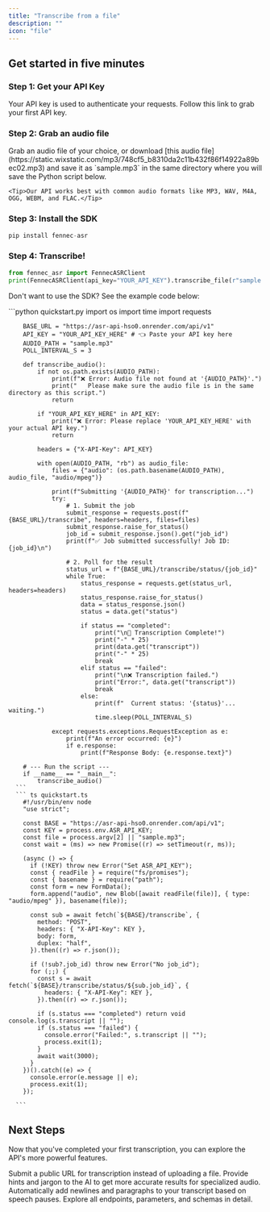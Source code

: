 ```yaml
---
title: "Transcribe from a file"
description: ""
icon: "file"
---
```


## Get started in five minutes

### Step 1: Get your API Key

Your API key is used to authenticate your requests. Follow this link to grab your first API key.

### Step 2: Grab an audio file

<AccordionGroup>
  <Accordion icon="file-audio" title="1. Prepare your audio file">
    Grab an audio file of your choice, or download [this audio file](https://static.wixstatic.com/mp3/748cf5_b8310da2c11b432f86f14922a89bec02.mp3)
 and save it as `sample.mp3` in the same directory where you will save the Python script below.

    <Tip>Our API works best with common audio formats like MP3, WAV, M4A, OGG, WEBM, and FLAC.</Tip>
  </Accordion>
</AccordionGroup>

### Step 3: Install the SDK

```python
pip install fennec-asr
```

### Step 4: Transcribe!

```python
from fennec_asr import FennecASRClient
print(FennecASRClient(api_key="YOUR_API_KEY").transcribe_file(r"sample.mp3"))
```
Don't want to use the SDK? See the example code below:

<AccordionGroup>

  <Accordion icon="language" title="Example Code">
    <CodeGroup dropdown>
      ```python quickstart.py
        import os
        import time
        import requests

        BASE_URL = "https://asr-api-hso0.onrender.com/api/v1"
        API_KEY = "YOUR_API_KEY_HERE" # 👈 Paste your API key here
        AUDIO_PATH = "sample.mp3"
        POLL_INTERVAL_S = 3

        def transcribe_audio():
            if not os.path.exists(AUDIO_PATH):
                print(f"❌ Error: Audio file not found at '{AUDIO_PATH}'.")
                print("   Please make sure the audio file is in the same directory as this script.")
                return

            if "YOUR_API_KEY_HERE" in API_KEY:
                print("❌ Error: Please replace 'YOUR_API_KEY_HERE' with your actual API key.")
                return

            headers = {"X-API-Key": API_KEY}

            with open(AUDIO_PATH, "rb") as audio_file:
                files = {"audio": (os.path.basename(AUDIO_PATH), audio_file, "audio/mpeg")}

                print(f"Submitting '{AUDIO_PATH}' for transcription...")
                try:
                    # 1. Submit the job
                    submit_response = requests.post(f"{BASE_URL}/transcribe", headers=headers, files=files)
                    submit_response.raise_for_status()
                    job_id = submit_response.json().get("job_id")
                    print(f"✅ Job submitted successfully! Job ID: {job_id}\n")

                    # 2. Poll for the result
                    status_url = f"{BASE_URL}/transcribe/status/{job_id}"
                    while True:
                        status_response = requests.get(status_url, headers=headers)
                        status_response.raise_for_status()
                        data = status_response.json()
                        status = data.get("status")

                        if status == "completed":
                            print("\n🎉 Transcription Complete!")
                            print("-" * 25)
                            print(data.get("transcript"))
                            print("-" * 25)
                            break
                        elif status == "failed":
                            print("\n❌ Transcription failed.")
                            print("Error:", data.get("transcript"))
                            break
                        else:
                            print(f"  Current status: '{status}'... waiting.")
                            time.sleep(POLL_INTERVAL_S)

                except requests.exceptions.RequestException as e:
                    print(f"An error occurred: {e}")
                    if e.response:
                        print(f"Response Body: {e.response.text}")

        # --- Run the script ---
        if __name__ == "__main__":
            transcribe_audio()
      ```
      ``` ts quickstart.ts
        #!/usr/bin/env node
        "use strict";

        const BASE = "https://asr-api-hso0.onrender.com/api/v1";
        const KEY = process.env.ASR_API_KEY;
        const file = process.argv[2] || "sample.mp3";
        const wait = (ms) => new Promise((r) => setTimeout(r, ms));

        (async () => {
          if (!KEY) throw new Error("Set ASR_API_KEY");
          const { readFile } = require("fs/promises");
          const { basename } = require("path");
          const form = new FormData();
          form.append("audio", new Blob([await readFile(file)], { type: "audio/mpeg" }), basename(file));

          const sub = await fetch(`${BASE}/transcribe`, {
            method: "POST",
            headers: { "X-API-Key": KEY },
            body: form,
            duplex: "half",
          }).then((r) => r.json());

          if (!sub?.job_id) throw new Error("No job_id");
          for (;;) {
            const s = await fetch(`${BASE}/transcribe/status/${sub.job_id}`, {
              headers: { "X-API-Key": KEY },
            }).then((r) => r.json());

            if (s.status === "completed") return void console.log(s.transcript || "");
            if (s.status === "failed") {
              console.error("Failed:", s.transcript || "");
              process.exit(1);
            }
            await wait(3000);
          }
        })().catch((e) => {
          console.error(e.message || e);
          process.exit(1);
        });

      ```
   </CodeGroup>
  </Accordion>
</AccordionGroup>

## Next Steps

Now that you've completed your first transcription, you can explore the API's more powerful features.

<CardGroup cols={2}>

<Card title="Transcribe from a URL" icon="link" href="/transcribe-from-a-url">
  Submit a public URL for transcription instead of uploading a file.
</Card>

<Card title="Improve Accuracy with Context" icon="brain-circuit" href="/essentials/contextual-correction">
  Provide hints and jargon to the AI to get more accurate results for specialized audio.
</Card>

<Card title="Automatic Formatting" icon="align-left" href="/essentials/formatting">
  Automatically add newlines and paragraphs to your transcript based on speech pauses.
</Card>

<Card title="Full API Reference" icon="code" href="/api-reference/create-transcription-job">
  Explore all endpoints, parameters, and schemas in detail.
</Card>

</CardGroup>